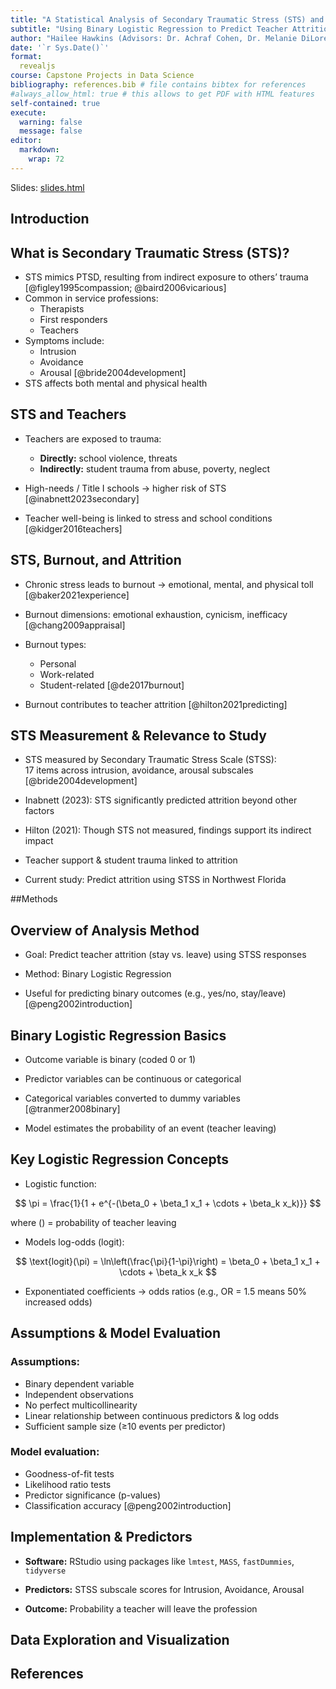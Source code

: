 ```yaml
---
title: "A Statistical Analysis of Secondary Traumatic Stress (STS) and Teacher Attrition"
subtitle: "Using Binary Logistic Regression to Predict Teacher Attrition Based on Secondary Traumatic Stress (STS)"
author: "Hailee Hawkins (Advisors: Dr. Achraf Cohen, Dr. Melanie DiLoreto)"
date: '`r Sys.Date()`'
format:
  revealjs
course: Capstone Projects in Data Science
bibliography: references.bib # file contains bibtex for references
#always_allow_html: true # this allows to get PDF with HTML features
self-contained: true
execute: 
  warning: false
  message: false
editor: 
  markdown: 
    wrap: 72
---
```


Slides: [slides.html](slides.html){target="_blank"} 

## Introduction

## What is Secondary Traumatic Stress (STS)? {.small}

<span style="font-size: 0.8em;">


- STS mimics PTSD, resulting from indirect exposure to others' trauma [@figley1995compassion; @baird2006vicarious]
- Common in service professions:
  - Therapists
  - First responders
  - Teachers
- Symptoms include:
  - Intrusion
  - Avoidance
  - Arousal [@bride2004development]
- STS affects both mental and physical health

</span>

## STS and Teachers

- Teachers are exposed to trauma:
  - **Directly:** school violence, threats
  - **Indirectly:** student trauma from abuse, poverty, neglect

- High-needs / Title I schools → higher risk of STS [@inabnett2023secondary]

- Teacher well-being is linked to stress and school conditions [@kidger2016teachers]

## STS, Burnout, and Attrition

- Chronic stress leads to burnout → emotional, mental, and physical toll [@baker2021experience]

- Burnout dimensions: emotional exhaustion, cynicism, inefficacy [@chang2009appraisal]

- Burnout types:
  - Personal
  - Work-related
  - Student-related [@de2017burnout]

- Burnout contributes to teacher attrition [@hilton2021predicting]

## STS Measurement & Relevance to Study

- STS measured by Secondary Traumatic Stress Scale (STSS):  
  17 items across intrusion, avoidance, arousal subscales [@bride2004development]

- Inabnett (2023): STS significantly predicted attrition beyond other factors

- Hilton (2021): Though STS not measured, findings support its indirect impact

- Teacher support & student trauma linked to attrition

- Current study: Predict attrition using STSS in Northwest Florida


##Methods

## Overview of Analysis Method

- Goal: Predict teacher attrition (stay vs. leave) using STSS responses

- Method: Binary Logistic Regression

- Useful for predicting binary outcomes (e.g., yes/no, stay/leave) [@peng2002introduction]


## Binary Logistic Regression Basics

- Outcome variable is binary (coded 0 or 1)

- Predictor variables can be continuous or categorical

- Categorical variables converted to dummy variables [@tranmer2008binary]

- Model estimates the probability of an event (teacher leaving)

## Key Logistic Regression Concepts

- Logistic function:

$$
\pi = \frac{1}{1 + e^{-(\beta_0 + \beta_1 x_1 + \cdots + \beta_k x_k)}}
$$

where \(\pi\) = probability of teacher leaving

- Models log-odds (logit):

$$
\text{logit}(\pi) = \ln\left(\frac{\pi}{1-\pi}\right) = \beta_0 + \beta_1 x_1 + \cdots + \beta_k x_k
$$

- Exponentiated coefficients → odds ratios (e.g., OR = 1.5 means 50% increased odds)

## Assumptions & Model Evaluation

### Assumptions:

- Binary dependent variable
- Independent observations
- No perfect multicollinearity
- Linear relationship between continuous predictors & log odds
- Sufficient sample size (≥10 events per predictor)

### Model evaluation:

- Goodness-of-fit tests
- Likelihood ratio tests
- Predictor significance (p-values)
- Classification accuracy [@peng2002introduction]

## Implementation & Predictors

- **Software:** RStudio using packages like `lmtest`, `MASS`, `fastDummies`, `tidyverse`

- **Predictors:** STSS subscale scores for Intrusion, Avoidance, Arousal

- **Outcome:** Probability a teacher will leave the profession

## Data Exploration and Visualization



## References

